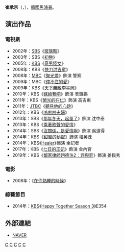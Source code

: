 {{藝人
|姓名 = 崔承京
|類型 = 男演員
|圖片 =
|圖片尺寸 = 
|圖片簡介 = 
|本名 = 
|外文名 = 최승경
|外文 = ko
|羅馬拼音 = Choi Seung Kyung
|英文名 =
|暱稱 =
|其他藝名 = 
|國籍 = {{KOR}}
|出生日期 = {{birth_date_and_age|1971|12|27}}
|出生地點 = {{KOR}}
|宗教信仰 = 
|語言 = [[韓語|韓語]]
|職業 = [[演員|演員]]
|教育程度 = [[首爾藝術大學|首爾藝術大學]]
|配偶     = 林彩媛
|出道作品 = 
|出道日期 = 1991年
|代表作品 = 
|活躍年代 =
|唱片公司 = 
|經紀公司 = Gaon Contents Media
|相關團體 = 
|網站 = 
}}

'''崔承京'''（{{lang-ko|'''최승경'''}}，{{bd|1971年|12月27日}}），[[韓國|韓國]][[男演員|男演員]]。

== 演出作品 ==
=== 電視劇 ===
*2002年：[[SBS_(韓國)|SBS]]《[[玻璃鞋_(電視劇)|玻璃鞋]]》
*2003年：SBS《[[初戀_(2003年電視劇)|初戀]]》
*2005年：[[韓國放送公社|KBS]]《[[奇男怪女|奇男怪女]]》
*2008年：KBS《[[快刀洪吉童|快刀洪吉童]]》
*2008年：[[文化廣播_(韓國)|MBC]]《[[聚光燈|聚光燈]]》飾演 警察
*2009年：MBC《[[停不住的愛|停不住的愛]]》
*2009年：KBS《[[天下無敵李平岡|天下無敵李平岡]]》
*2010年：KBS《[[嫁給我吧|嫁給我吧]]》飾演 表鎮錫
*2011年：KBS《[[榮光的在仁|榮光的在仁]]》飾演 高吉東
*2011年：[[JTBC|JTBC]]《[[聽見他的心跳|聽見他的心跳]]》
*2012年：KBS《[[嗚啦啦夫婦|嗚啦啦夫婦]]》
*2013年：SBS《[[那年冬天，起風了|那年冬天，起風了]]》飾演 沈中泰
*2013年：KBS《[[乘著歌聲的愛情|乘著歌聲的愛情]]》
*2014年：SBS《[[沒關係，是愛情啊|沒關係，是愛情啊]]》飾演 吳道得
*2014年：KBS《[[甜蜜的秘密|甜蜜的秘密]]》飾演 權英洙
*2014年：KBS《[[Healer|Healer]]》飾演 余記者
*2017年：KBS《[[七日的王妃|七日的王妃]]》飾演 金內官
*2019年：KBS《[[鄰家律師趙德浩2：罪與罰|鄰家律師趙德浩2：罪與罰]]》飾演 姜民秀

=== 電影 ===
*2008年：《[[在你熟睡的時候|在你熟睡的時候]]》
=== 綜藝節目 ===
*2014年：[[韓國放送公社|KBS]]《[[歡樂在一起|Happy Together Season 3]]》E354
== 外部連結 ==
*[http://search.naver.com/search.naver?where=nexearch&query=%EC%B5%9C%EC%8A%B9%EA%B2%BD&sm=top_hty&fbm=1&ie=utf8 NAVER]{{ko}}



[[Category:韓國電視演員|C]]
[[Category:韓國電影演員|C]]
[[Category:韓國喜劇演員|C]]
[[Category:首爾藝術大學校友|C]]
[[Category:崔姓|C]]